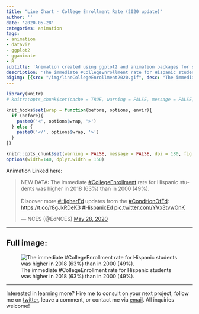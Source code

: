 ```yaml
---
title: "Line Chart - College Enrollment Rate (2020 update)"
author: ''
date: '2020-05-28'
categories: animation
tags:
- animation
- dataviz
- ggplot2
- gganimate
- R
subtitle: 'Animation created using ggplot2 and animation packages for social media distribution'
description: 'The immediate #CollegeEnrollment rate for Hispanic students was higher in 2018 (63%) than in 2000 (49%).'
bigimg: [{src: "/img/lineCollegeEnrollment2020.gif", desc: "The immediate #CollegeEnrollment rate for Hispanic students was higher in 2018 (63%) than in 2000 (49%)."}]
---
```


```r
library(knitr)
# knitr::opts_chunk$set(cache = TRUE, warning = FALSE, message = FALSE, dpi = 180, out.extra='class = "img-responsive"')

```

```r
knit_hooks$set(wrap = function(before, options, envir){
  if (before){
    paste0('<', options$wrap, '>')
  } else {
    paste0('</', options$wrap, '>')
  }
})

knitr::opts_chunk$set(warning = FALSE, message = FALSE, dpi = 180, fig.height = 5, fig.width = 7, fig.align = "center")
options(width=140, dplyr.width = 150)
```

Animation Linked here:

<blockquote class="twitter-tweet"><p lang="en" dir="ltr">NEW DATA: The immediate <a href="https://twitter.com/hashtag/CollegeEnrollment?src=hash&amp;ref_src=twsrc%5Etfw">#CollegeEnrollment</a> rate for Hispanic students was higher in 2018 (63%) than in 2000 (49%). <br><br>Discover more <a href="https://twitter.com/hashtag/HigherEd?src=hash&amp;ref_src=twsrc%5Etfw">#HigherEd</a> updates from the <a href="https://twitter.com/hashtag/ConditionOfEd?src=hash&amp;ref_src=twsrc%5Etfw">#ConditionOfEd</a>: <a href="https://t.co/r8gJkRDeK3">https://t.co/r8gJkRDeK3</a> <a href="https://twitter.com/hashtag/HispanicEd?src=hash&amp;ref_src=twsrc%5Etfw">#HispanicEd</a> <a href="https://t.co/YVx3tvwOnK">pic.twitter.com/YVx3tvwOnK</a></p>&mdash; NCES (@EdNCES) <a href="https://twitter.com/EdNCES/status/1266037801193287681?ref_src=twsrc%5Etfw">May 28, 2020</a></blockquote> <script async src="https://platform.twitter.com/widgets.js" charset="utf-8"></script> 

 ***
  
## Full image:
  
![The immediate #CollegeEnrollment rate for Hispanic students was higher in 2018 (63%) than in 2000 (49%).](/img/lineCollegeEnrollment2020.gif)

 ***
 
Interested in learning more? Hire me to consult on your next project, follow me on [twitter](https://twitter.com/mikeleeco), leave a comment, or contact me via [email](mailto:mdlee12@gmail.com). All inquiries welcome!
  